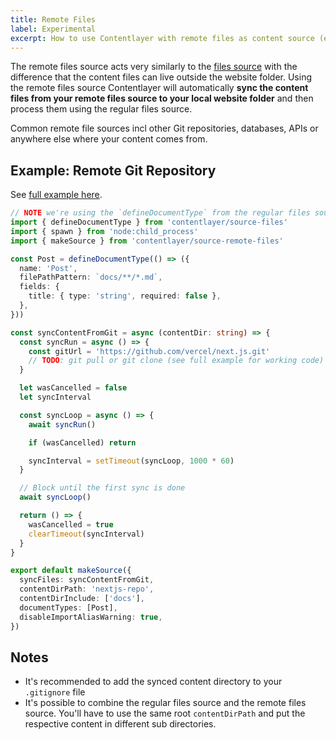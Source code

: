 ```yaml
---
title: Remote Files
label: Experimental
excerpt: How to use Contentlayer with remote files as content source (e.g. Git repo)
---
```


The remote files source acts very similarly to the [files source](/docs/sources/files) with the difference that the content files can live outside the website folder. Using the remote files source Contentlayer will automatically **sync the content files from your remote files source to your local website folder** and then process them using the regular files source.

Common remote file sources incl other Git repositories, databases, APIs or anywhere else where your content comes from.

## Example: Remote Git Repository

See [full example here](https://github.com/wesbitty/wesbitty/tree/main/examples/node-script-remote-content).

```ts
// NOTE we're using the `defineDocumentType` from the regular files source
import { defineDocumentType } from 'contentlayer/source-files'
import { spawn } from 'node:child_process'
import { makeSource } from 'contentlayer/source-remote-files'

const Post = defineDocumentType(() => ({
  name: 'Post',
  filePathPattern: `docs/**/*.md`,
  fields: {
    title: { type: 'string', required: false },
  },
}))

const syncContentFromGit = async (contentDir: string) => {
  const syncRun = async () => {
    const gitUrl = 'https://github.com/vercel/next.js.git'
    // TODO: git pull or git clone (see full example for working code)
  }

  let wasCancelled = false
  let syncInterval

  const syncLoop = async () => {
    await syncRun()

    if (wasCancelled) return

    syncInterval = setTimeout(syncLoop, 1000 * 60)
  }

  // Block until the first sync is done
  await syncLoop()

  return () => {
    wasCancelled = true
    clearTimeout(syncInterval)
  }
}

export default makeSource({
  syncFiles: syncContentFromGit,
  contentDirPath: 'nextjs-repo',
  contentDirInclude: ['docs'],
  documentTypes: [Post],
  disableImportAliasWarning: true,
})
```

## Notes

- It's recommended to add the synced content directory to your `.gitignore` file
- It's possible to combine the regular files source and the remote files source. You'll have to use the same root `contentDirPath` and put the respective content in different sub directories.
